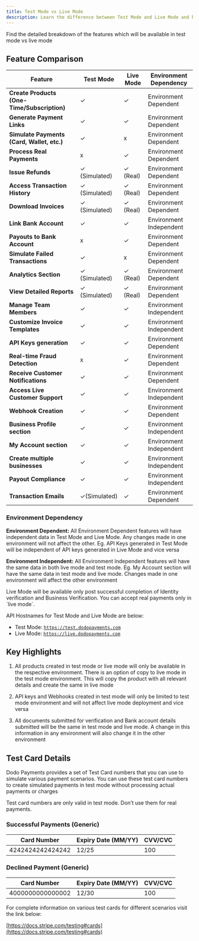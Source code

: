 ```yaml
---
title: Test Mode vs Live Mode
description: Learn the difference between Test Mode and Live Mode and how to switch between them.
---
```


Find the detailed breakdown of the features which will be available in test mode vs live mode

## Feature Comparison

| **Feature**                                 | **Test Mode** | **Live Mode** | **Environment Dependency** |
| ------------------------------------------- | ------------- | ------------- | -------------------------- |
| **Create Products (One-Time/Subscription)** | ✓             | ✓             | Environment Dependent      |
| **Generate Payment Links**                  | ✓             | ✓             | Environment Dependent      |
| **Simulate Payments (Card, Wallet, etc.)**  | ✓             | x             | Environment Dependent      |
| **Process Real Payments**                   | x             | ✓             | Environment Dependent      |
| **Issue Refunds**                           | ✓ (Simulated) | ✓ (Real)      | Environment Dependent      |
| **Access Transaction History**              | ✓ (Simulated) | ✓ (Real)      | Environment Dependent      |
| **Download Invoices**                       | ✓ (Simulated) | ✓ (Real)      | Environment Dependent      |
| **Link Bank Account**                       | ✓             | ✓             | Environment Independent    |
| **Payouts to Bank Account**                 | x             | ✓             | Environment Dependent      |
| **Simulate Failed Transactions**            | ✓             | x             | Environment Dependent      |
| **Analytics Section**                       | ✓ (Simulated) | ✓ (Real)      | Environment Dependent      |
| **View Detailed Reports**                   | ✓ (Simulated) | ✓ (Real)      | Environment Dependent      |
| **Manage Team Members**                     | ✓             | ✓             | Environment Independent    |
| **Customize Invoice Templates**             | ✓             | ✓             | Environment Independent    |
| **API Keys generation**                     | ✓             | ✓             | Environment Dependent      |
| **Real-time Fraud Detection**               | x             | ✓             | Environment Dependent      |
| **Receive Customer Notifications**          | ✓             | ✓             | Environment Dependent      |
| **Access Live Customer Support**            | ✓             | ✓             | Environment Independent    |
| **Webhook Creation**                        | ✓             | ✓             | Environment Dependent      |
| **Business Profile section**                | ✓             | ✓             | Environment Independent    |
| **My Account section**                      | ✓             | ✓             | Environment Independent    |
| **Create multiple businesses**              | ✓             | ✓             | Environment Independent    |
| **Payout Compliance**                       | ✓             | ✓             | Environment Independent    |
| **Transaction Emails**                      | ✓(Simulated)  | ✓             | Environment Dependent      |

### Environment Dependency

**Environment Dependent:** All Environment Dependent features will have independent data in Test Mode and Live Mode. Any changes made in one environment will not affect the other. Eg. API Keys generated in Test Mode will be independent of API keys generated in Live Mode and vice versa

**Environment Independent:** All Environment Independent features will have the same data in both live mode and test mode. Eg. My Account section will have the same data in test mode and live mode. Changes made in one environment will affect the other environment

Live Mode will be available only post successful completion of Identity verification and Business Verification. You can accept real payments only in \`live mode\`.

API Hostnames for Test Mode and Live Mode are below:
- Test Mode: [`https://test.dodopayments.com`](https://test.dodopayments.com/)
- Live Mode: [`https://live.dodopayments.com`](https://live.dodopayments.com/)

## Key Highlights

1. All products created in test mode or live mode will only be available in the respective environment. There is an option of copy to live mode in the test mode environment. This will copy the product with all relevant details and create the same in live mode

2. API keys and Webhooks created in test mode will only be limited to test mode environment and will not affect live mode deployment and vice versa

3. All documents submitted for verification and Bank account details submitted will be the same in test mode and live mode. A change in this information in any environment will also change it in the other environment

## Test Card Details

Dodo Payments provides a set of Test Card numbers that you can use to simulate various payment scenarios. You can use these test card numbers to create simulated payments in test mode without processing actual payments or charges

Test card numbers are only valid in test mode. Don’t use them for real payments.

### Successful Payments (Generic)

| **Card Number**  | **Expiry Date (MM/YY)** | **CVV/CVC** |
| ---------------- | ----------------------- | ----------- |
| 4242424242424242 | 12/25                   | 100         |

### Declined Payment (Generic)

| **Card Number**  | **Expiry Date (MM/YY)** | **CVV/CVC** |
| ---------------- | ----------------------- | ----------- |
| 4000000000000002 | 12/30                   | 100         |

For complete information on various test cards for different scenarios visit the link below:

[https://docs.stripe.com/testing#cards](https://docs.stripe.com/testing#cards)
